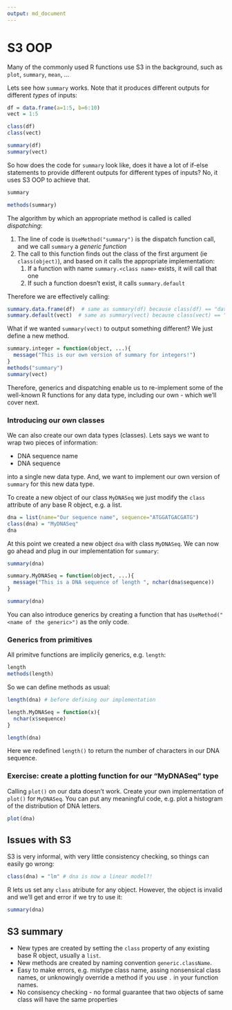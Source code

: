 ```yaml
---
output: md_document
---
```

# S3 OOP

Many of the commonly used R functions use S3 in the background, such as `plot`, `summary`, `mean`, ... 

Lets see how `summary` works. Note that it produces different outputs for different _types_ of inputs:

```r
df = data.frame(a=1:5, b=6:10)
vect = 1:5

class(df)
class(vect)

summary(df)
summary(vect)
```

So how does the code for `summary` look like, does it have a lot of if-else statements to provide different outputs for different types of inputs? No, it uses S3 OOP to achieve that. 

```r
summary

methods(summary)
```

The algorithm by which an appropriate method is called is called *dispatching*:

1. The line of code is `UseMethod("summary")` is the dispatch function call, and we call `summary` a *generic function*
2. The call to this function finds out the class of the first argument (ie `class(object)`), and based on it calls the appropriate implementation:
    1. If a function with name `summary.<class name>` exists, it will call that one
    2. If such a function doesn't exist, it calls `summary.default`

Therefore we are effectively calling:
```r
summary.data.frame(df)  # same as summary(df) because class(df) == "data.frame"
summary.default(vect)  # same as summary(vect) because class(vect) == "integer"
```

What if we wanted `summary(vect)` to output something different? We just define a new method. 

```r
summary.integer = function(object, ...){
  message("This is our own version of summary for integers!")
}
methods("summary")
summary(vect)
```

Therefore, generics and dispatching enable us to re-implement some of the well-known R functions for any data type, including our own - which we'll cover next. 

### Introducing our own classes

We can also create our own data types (classes). Lets says we want to wrap two pieces of information:

- DNA sequence name
- DNA sequence  

into a single new data type. And, we want to implement our own version of ```summary``` for this new data type. 

To create a new object of our class `MyDNASeq` we just modify the `class` attribute of any base R object, e.g. a list. 

```r
dna = list(name="Our sequence name", sequence="ATGGATGACGATG")
class(dna) = "MyDNASeq"
dna
```

At this point we created a new object `dna` with class `MyDNASeq`. We can now go ahead and plug in our implementation for `summary`:

```r
summary(dna)

summary.MyDNASeq = function(object, ...){
  message("This is a DNA sequence of length ", nchar(dna$sequence))
}

summary(dna)
```

You can also introduce generics by creating a function that has `UseMethod("<name of the generic>")` as the only code. 

### Generics from primitives

All primitve functions are implicily generics, e.g. `length`:

```r
length
methods(length)
```

So we can define methods as usual:

```r

length(dna) # before defining our implementation

length.MyDNASeq = function(x){
  nchar(x$sequence)
}

length(dna)
```

Here we redefined `length()` to return the number of characters in our DNA sequence.  

### Exercise: create a plotting function for our "MyDNASeq" type

Calling `plot()` on our data doesn't work. Create your own implementation of `plot()` for `MyDNASeq`. You can put any meaningful code, e.g. plot a histogram of the distribution of DNA letters.  

```r
plot(dna)
```

<!--
### Solution

```r
plot.MyDNASeq = function(x, y, ...){
  letters = table(strsplit(x$sequence,""))
  barplot(letters)
}

plot(dna)
```
-->
## Issues with S3

S3 is very informal, with very little consistency checking, so things can easily go wrong:

```r
class(dna) = "lm" # dna is now a linear model?!
```

R lets us set any `class` atribute for any object. However, the object is invalid and we'll get and error if we try to use it:

```r
summary(dna)
```

## S3 summary

- New types are created by setting the `class` property of any existing base R object, usually a `list`.
- New methods are created by naming convention `generic.className`.
- Easy to make errors, e.g. mistype class name, assing nonsensical class names, or unknowingly override a method if you use `.` in your function names. 
- No consisency checking - no formal guarantee that two objects of same class will have the same properties

